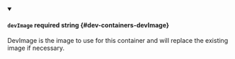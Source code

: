 
<details className="config-field" data-expandable="false" open>
<summary>

#### `devImage` <span className="config-field-required" data-required="false">required</span> <span className="config-field-type">string</span> <span className="config-field-default"></span> <span className="config-field-enum"></span> {#dev-containers-devImage}

DevImage is the image to use for this container and will replace the existing image
if necessary.

</summary>



</details>
